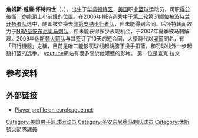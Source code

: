 {{noteTA|G1=NBA}}
{{infobox NBA Player
| name = 詹姆斯·怀特<br/>James White
| image = James White.JPG
| position = [[小前锋|小前锋]]/[[大前鋒|大前鋒]]
| height_ft = 6 | height_in = 7
| weight_lb  = 200
| nationality = {{USA}}
| team = Pallacanestro Reggiana
| number = 4
| birth_date = {{birth date and age|1982|10|21}}
| birth_place = {{USA}}[[華盛頓特區|華盛頓特區]]
| highschool = 哈格雷夫軍事研究院
| college =
| draft_team = [[波特蘭拓荒者|波特蘭拓荒者]]
| draft_round = 2
| draft_pick  = 31
| draft_year = 2006
| career_start = 2006
| career_end =
| former_teams =[[聖安東尼奧馬刺|聖安東尼奧馬刺]]（2006–2007）<br/>Austin Toros（外借）（2006–2007）<br/>Fenerbahce Ulker（2007–2008）<br/>Anaheim Arsenal（2008–2009）<br/>[[休士頓火箭|休士頓火箭]]（2009）<br/>Spartak Saint Petersburg（2009–2010）<br/>Dinamo Sassari（2010–2011）<br/>Scavolini Pesaro（2011–2012）<br/>[[纽约尼克斯|纽约尼克斯]]（2012–2013）<br/>Pallacanestro Reggiana（2013–）
| awards =NBA總冠軍：（2007）
}}

'''詹姆斯·威廉·怀特四世'''（{{lang-en|'''James William White IV'''}}，{{bd|1982年|10月21日}}），出生于[[华盛顿特区|华盛顿特区]]，[[美国|美国]]职业[[篮球|篮球]]运动员，司职[[得分後衛|得分後衛]]，亦能頂上[[小前鋒|小前鋒]]的位置。在[[2006年NBA选秀|2006年NBA选秀]]中于第二轮第31顺位被[[波特兰开拓者队|波特兰开拓者队]]选中，随即被交换去[[印第安纳步行者队|印第安纳步行者队]]，但未能得到合同。后怀特转而效力于[[NBA|NBA]][[圣安东尼奥马刺队|圣安东尼奥马刺队]]，但未能获得多少表现机会，于2007年夏季被马刺解雇。2009年[[休斯顿火箭队|休斯顿火箭队]]与其签订了10天的短合同，大學時代以[[灌籃|灌籃]]聞名，有「飛行機器」之稱，目前是唯二能够罚球线起跳胯下换手扣篮，和罚球线外一步起跳扣篮的选手。 [[youtube|youtube]]網站有很多關於他灌籃的影片。
另一位是查克·拉文
== 参考资料 ==

{{reflist}}

==外部链接==
{{basketballstats}}
*[http://www.euroleague.net/competition/players/showplayer?clubcode=ulk&pcode=THC Player profile on euroleague.net] {{Wayback|url=http://www.euroleague.net/competition/players/showplayer?clubcode=ulk&pcode=THC |date=20161023050631 }}

{{US-sport-bio-stub}}
{{2006 NBA Draft}}

{{Authority control}}
{{DEFAULTSORT:White, James}}
[[Category:美国男子篮球运动员|Category:美国男子篮球运动员]]
[[Category:圣安东尼奥马刺队球员|Category:圣安东尼奥马刺队球员]]
[[Category:休斯頓火箭隊球員|Category:休斯頓火箭隊球員]]